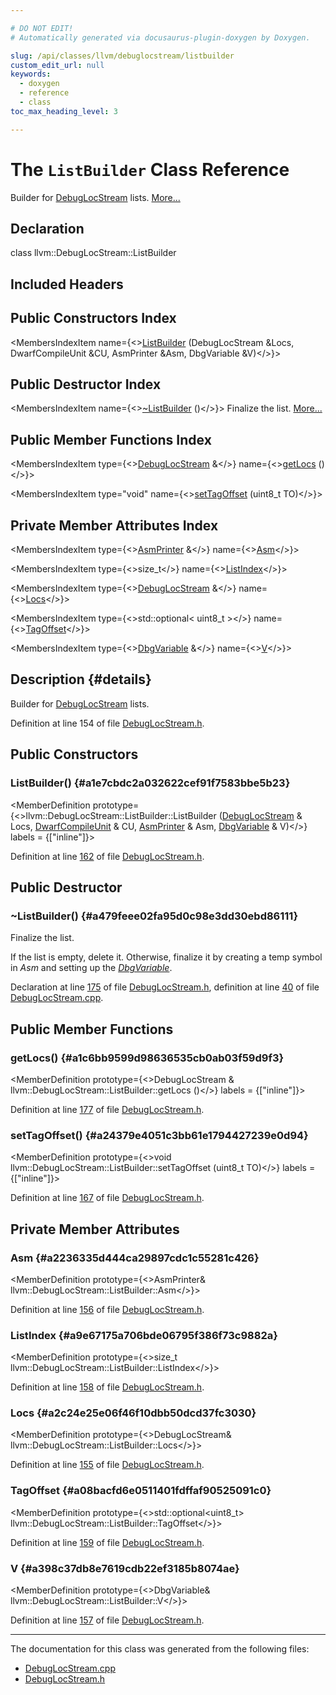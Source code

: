 ```yaml
---

# DO NOT EDIT!
# Automatically generated via docusaurus-plugin-doxygen by Doxygen.

slug: /api/classes/llvm/debuglocstream/listbuilder
custom_edit_url: null
keywords:
  - doxygen
  - reference
  - class
toc_max_heading_level: 3

---
```





# The `ListBuilder` Class Reference

<DoxygenPage pluginConfig={pluginConfig}>

Builder for <a href="/docs/api/classes/llvm/debuglocstream">DebugLocStream</a> lists. <a href="#details">More...</a>

## Declaration

<CodeBlock>class llvm::DebugLocStream::ListBuilder</CodeBlock>

## Included Headers

<IncludesList>
<IncludesListItem
  filePath="CodeGen/AsmPrinter/DebugLocStream.h"
  permalink="/docs/api/files/lib/lib/codegen/lib/codegen/asmprinter/debuglocstream-h"
  isLocal="true" />
</IncludesList>

## Public Constructors Index

<MembersIndex>

<MembersIndexItem
  name={<><a href="#a1e7cbdc2a032622cef91f7583bbe5b23">ListBuilder</a> (DebugLocStream &amp;Locs, DwarfCompileUnit &amp;CU, AsmPrinter &amp;Asm, DbgVariable &amp;V)</>}>
</MembersIndexItem>

</MembersIndex>

## Public Destructor Index

<MembersIndex>

<MembersIndexItem
  name={<><a href="#a479feee02fa95d0c98e3dd30ebd86111">~ListBuilder</a> ()</>}>
Finalize the list. <a href="#a479feee02fa95d0c98e3dd30ebd86111">More...</a>
</MembersIndexItem>

</MembersIndex>

## Public Member Functions Index

<MembersIndex>

<MembersIndexItem
  type={<><a href="/docs/api/classes/llvm/debuglocstream">DebugLocStream</a> &amp;</>}
  name={<><a href="#a1c6bb9599d98636535cb0ab03f59d9f3">getLocs</a> ()</>}>
</MembersIndexItem>

<MembersIndexItem
  type="void"
  name={<><a href="#a24379e4051c3bb61e1794427239e0d94">setTagOffset</a> (uint8&#95;t TO)</>}>
</MembersIndexItem>

</MembersIndex>

## Private Member Attributes Index

<MembersIndex>

<MembersIndexItem
  type={<><a href="/docs/api/classes/llvm/asmprinter">AsmPrinter</a> &amp;</>}
  name={<><a href="#a2236335d444ca29897cdc1c55281c426">Asm</a></>}>
</MembersIndexItem>

<MembersIndexItem
  type={<>size&#95;t</>}
  name={<><a href="#a9e67175a706bde06795f386f73c9882a">ListIndex</a></>}>
</MembersIndexItem>

<MembersIndexItem
  type={<><a href="/docs/api/classes/llvm/debuglocstream">DebugLocStream</a> &amp;</>}
  name={<><a href="#a2c24e25e06f46f10dbb50dcd37fc3030">Locs</a></>}>
</MembersIndexItem>

<MembersIndexItem
  type={<>std::optional&lt; uint8&#95;t &gt;</>}
  name={<><a href="#a08bacfd6e0511401fdffaf90525091c0">TagOffset</a></>}>
</MembersIndexItem>

<MembersIndexItem
  type={<><a href="/docs/api/classes/llvm/dbgvariable">DbgVariable</a> &amp;</>}
  name={<><a href="#a398c37db8e7619cdb22ef3185b8074ae">V</a></>}>
</MembersIndexItem>

</MembersIndex>

## Description {#details}

Builder for <a href="/docs/api/classes/llvm/debuglocstream">DebugLocStream</a> lists.

Definition at line 154 of file <a href="/docs/api/files/lib/lib/codegen/lib/codegen/asmprinter/debuglocstream-h">DebugLocStream.h</a>.

<SectionDefinition>

## Public Constructors

### ListBuilder() {#a1e7cbdc2a032622cef91f7583bbe5b23}

<MemberDefinition
  prototype={<>llvm::DebugLocStream::ListBuilder::ListBuilder (<a href="/docs/api/classes/llvm/debuglocstream">DebugLocStream</a> &amp; Locs, <a href="/docs/api/classes/llvm/dwarfcompileunit">DwarfCompileUnit</a> &amp; CU, <a href="/docs/api/classes/llvm/asmprinter">AsmPrinter</a> &amp; Asm, <a href="/docs/api/classes/llvm/dbgvariable">DbgVariable</a> &amp; V)</>}
  labels = {["inline"]}>

Definition at line <a href="/docs/api/files/lib/lib/codegen/lib/codegen/asmprinter/debuglocstream-h/#l00162">162</a> of file <a href="/docs/api/files/lib/lib/codegen/lib/codegen/asmprinter/debuglocstream-h">DebugLocStream.h</a>.
</MemberDefinition>

</SectionDefinition>

<SectionDefinition>

## Public Destructor

### ~ListBuilder() {#a479feee02fa95d0c98e3dd30ebd86111}

<MemberDefinition
  prototype="DebugLocStream::ListBuilder::~ListBuilder ()">
Finalize the list.

If the list is empty, delete it. Otherwise, finalize it by creating a temp symbol in <em>Asm</em> and setting up the <em><a href="/docs/api/classes/llvm/dbgvariable">DbgVariable</a></em>.

Declaration at line <a href="/docs/api/files/lib/lib/codegen/lib/codegen/asmprinter/debuglocstream-h/#l00175">175</a> of file <a href="/docs/api/files/lib/lib/codegen/lib/codegen/asmprinter/debuglocstream-h">DebugLocStream.h</a>, definition at line <a href="/docs/api/files/lib/lib/codegen/lib/codegen/asmprinter/debuglocstream-cpp/#l00040">40</a> of file <a href="/docs/api/files/lib/lib/codegen/lib/codegen/asmprinter/debuglocstream-cpp">DebugLocStream.cpp</a>.
</MemberDefinition>

</SectionDefinition>

<SectionDefinition>

## Public Member Functions

### getLocs() {#a1c6bb9599d98636535cb0ab03f59d9f3}

<MemberDefinition
  prototype={<>DebugLocStream &amp; llvm::DebugLocStream::ListBuilder::getLocs ()</>}
  labels = {["inline"]}>

Definition at line <a href="/docs/api/files/lib/lib/codegen/lib/codegen/asmprinter/debuglocstream-h/#l00177">177</a> of file <a href="/docs/api/files/lib/lib/codegen/lib/codegen/asmprinter/debuglocstream-h">DebugLocStream.h</a>.
</MemberDefinition>

### setTagOffset() {#a24379e4051c3bb61e1794427239e0d94}

<MemberDefinition
  prototype={<>void llvm::DebugLocStream::ListBuilder::setTagOffset (uint8&#95;t TO)</>}
  labels = {["inline"]}>

Definition at line <a href="/docs/api/files/lib/lib/codegen/lib/codegen/asmprinter/debuglocstream-h/#l00167">167</a> of file <a href="/docs/api/files/lib/lib/codegen/lib/codegen/asmprinter/debuglocstream-h">DebugLocStream.h</a>.
</MemberDefinition>

</SectionDefinition>

<SectionDefinition>

## Private Member Attributes

### Asm {#a2236335d444ca29897cdc1c55281c426}

<MemberDefinition
  prototype={<>AsmPrinter&amp; llvm::DebugLocStream::ListBuilder::Asm</>}>

Definition at line <a href="/docs/api/files/lib/lib/codegen/lib/codegen/asmprinter/debuglocstream-h/#l00156">156</a> of file <a href="/docs/api/files/lib/lib/codegen/lib/codegen/asmprinter/debuglocstream-h">DebugLocStream.h</a>.
</MemberDefinition>

### ListIndex {#a9e67175a706bde06795f386f73c9882a}

<MemberDefinition
  prototype={<>size&#95;t llvm::DebugLocStream::ListBuilder::ListIndex</>}>

Definition at line <a href="/docs/api/files/lib/lib/codegen/lib/codegen/asmprinter/debuglocstream-h/#l00158">158</a> of file <a href="/docs/api/files/lib/lib/codegen/lib/codegen/asmprinter/debuglocstream-h">DebugLocStream.h</a>.
</MemberDefinition>

### Locs {#a2c24e25e06f46f10dbb50dcd37fc3030}

<MemberDefinition
  prototype={<>DebugLocStream&amp; llvm::DebugLocStream::ListBuilder::Locs</>}>

Definition at line <a href="/docs/api/files/lib/lib/codegen/lib/codegen/asmprinter/debuglocstream-h/#l00155">155</a> of file <a href="/docs/api/files/lib/lib/codegen/lib/codegen/asmprinter/debuglocstream-h">DebugLocStream.h</a>.
</MemberDefinition>

### TagOffset {#a08bacfd6e0511401fdffaf90525091c0}

<MemberDefinition
  prototype={<>std::optional&lt;uint8&#95;t&gt; llvm::DebugLocStream::ListBuilder::TagOffset</>}>

Definition at line <a href="/docs/api/files/lib/lib/codegen/lib/codegen/asmprinter/debuglocstream-h/#l00159">159</a> of file <a href="/docs/api/files/lib/lib/codegen/lib/codegen/asmprinter/debuglocstream-h">DebugLocStream.h</a>.
</MemberDefinition>

### V {#a398c37db8e7619cdb22ef3185b8074ae}

<MemberDefinition
  prototype={<>DbgVariable&amp; llvm::DebugLocStream::ListBuilder::V</>}>

Definition at line <a href="/docs/api/files/lib/lib/codegen/lib/codegen/asmprinter/debuglocstream-h/#l00157">157</a> of file <a href="/docs/api/files/lib/lib/codegen/lib/codegen/asmprinter/debuglocstream-h">DebugLocStream.h</a>.
</MemberDefinition>

</SectionDefinition>

<hr/>

The documentation for this class was generated from the following files:

<ul>
<li><a href="/docs/api/files/lib/lib/codegen/lib/codegen/asmprinter/debuglocstream-cpp">DebugLocStream.cpp</a></li>
<li><a href="/docs/api/files/lib/lib/codegen/lib/codegen/asmprinter/debuglocstream-h">DebugLocStream.h</a></li>
</ul>

</DoxygenPage>
